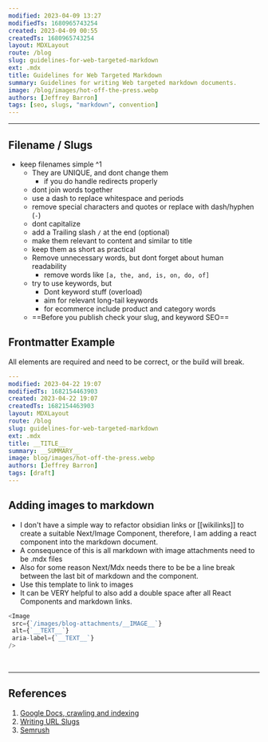 ```yaml
---
modified: 2023-04-09 13:27
modifiedTs: 1680965743254  
created: 2023-04-09 00:55
createdTs: 1680965743254  
layout: MDXLayout  
route: /blog
slug: guidelines-for-web-targeted-markdown
ext: .mdx
title: Guidelines for Web Targeted Markdown
summary: Guidelines for writing Web targeted markdown documents.  
image: /blog/images/hot-off-the-press.webp
authors: [Jeffrey Barron]
tags: [seo, slugs, "markdown", convention]  
---
```


---

## Filename / Slugs

- keep filenames simple ^1
	- They are UNIQUE, and dont change them
		- if you do handle redirects properly
	 - dont join words together
	- use a dash to replace whitespace and periods
	- remove special characters and quotes or replace with dash/hyphen (`-`)
	- dont capitalize
	- add a Trailing slash `/` at the end (optional)
	- make them relevant to content and similar to title
	- keep them as short as practical
	- Remove unnecessary words, but dont forget about human readability
		- remove words like `[a, the, and, is, on, do, of]`
	- try to use keywords, but
		- Dont keyword stuff (overload)
		- aim for relevant long-tail keywords
		- for ecommerce include product and category words
	- ==Before you publish check your slug, and keyword SEO==

## Frontmatter Example  

All elements are required and need to be correct, or the build will break.

``` yml
---
modified: 2023-04-22 19:07  
modifiedTs: 1682154463903  
created: 2023-04-22 19:07  
createdTs: 1682154463903  
layout: MDXLayout  
route: /blog  
slug: guidelines-for-web-targeted-markdown
ext: .mdx 
title: __TITLE__
summary: __SUMMARY__
image: blog/images/hot-off-the-press.webp
authors: [Jeffrey Barron]  
tags: [draft]
---
```

## Adding images to markdown  
- I don't have a simple way to refactor obsidian links or [[wikilinks]] to create a suitable Next/Image Component, therefore, I am adding a  react component into the markdown document.
- A consequence of this is all markdown with image attachments need to be .mdx files
- Also for some reason Next/Mdx needs there to be be a line break between the last bit of markdown and the component.
- Use this template to link to images 
- It can be VERY helpful to also add a double space after all React Components and markdown links.

``` js
<Image
 src={`/images/blog-attachments/__IMAGE__`}
 alt={`__TEXT__`}
 aria-label={`__TEXT__`}
/>  
```

<br /><hr />  

## References

1. [Google Docs, crawling and indexing](https://developers.google.com/search/docs/crawling-indexing/url-structure?hl=en&visit_id=638163894445121704-2374591832&rd=1)
2. [Writing URL Slugs](https://boldist.co/search-engine-marketing/how-to-write-a-slug/)
3. [Semrush](https://www.semrush.com/blog/seo-stop-words)
